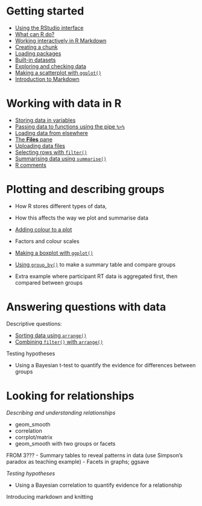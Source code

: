 # Getting started

- [Using the RStudio interface](#using)
- [What can R do?](#cando)
- [Working interactively in R Markdown](#interactive)
- [Creating a chunk](#chunk)
- [Loading packages](#packages)
- [Built-in datasets](#datasets)
- [Exploring and checking data](#exploring)
- [Making a scatterplot with `ggplot()`](#scatterplots)
- [Introduction to Markdown](#markdown)




# Working with data in R

- [Storing data in variables](#variables)
- [Passing data to functions using the pipe `%>%`](#pipe)
- [Loading data from elsewhere](#loadingdata)
- [The **Files** pane](#filespane)
- [Uploading data files](#upload)
- [Selecting rows with `filter()`](#filter)
- [Summarising data using `summarise()`](#summarise)
- [R comments](#comments)



# Plotting and describing groups

- How R stores different types of data,
- How this affects the way we plot and summarise data
- [Adding colour to a plot](#colour)
- Factors and colour scales

- [Making a boxplot with `ggplot()`](#boxplots)
- [Using `group_by()`](#groupby) to make a summary table and compare groups

- Extra example where participant RT data is aggregated first, then compared between groups



# Answering questions with data

Descriptive questions:

- [Sorting data using `arrange()`](#arrange)
- [Combining `filter()` with `arrange()`](#filterarrange)

Testing hypotheses

- Using a Bayesian t-test to quantify the evidence for differences between groups



# Looking for relationships


*Describing and understanding relationships*

- geom_smooth
- correlation
- corrplot/matrix
- geom_smooth with two groups or facets

FROM 3???
- Summary tables to reveal patterns in data (use Simpson's paradox as teaching example)
- Facets in graphs; ggsave


*Testing hypotheses*

- Using a Bayesian correlation to quantify evidence for a relationship



Introducing markdown and knitting
